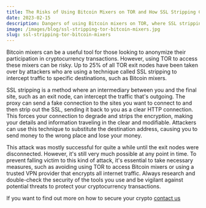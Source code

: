 ```yaml
---
title: The Risks of Using Bitcoin Mixers on TOR and How SSL Stripping Can Put You in Danger
date: 2023-02-15
description: Dangers of using Bitcoin mixers on TOR, where SSL stripping can intercept traffic and lead to the loss of money
image: /images/blog/ssl-stripping-tor-bitcoin-mixers.jpg
slug: ssl-stripping-tor-bitcoin-mixers
---
```


Bitcoin mixers can be a useful tool for those looking to anonymize their participation in cryptocurrency transactions. However, using TOR to access these mixers can be risky. Up to 25% of all TOR exit nodes have been taken over by attackers who are using a technique called SSL stripping to intercept traffic to specific destinations, such as Bitcoin mixers.

SSL stripping is a method where an intermediary between you and the final site, such as an exit node, can intercept the traffic that's outgoing. The proxy can send a fake connection to the sites you want to connect to and then strip out the SSL, sending it back to you as a clear HTTP connection. This forces your connection to degrade and strips the encryption, making your details and information traveling in the clear and modifiable. Attackers can use this technique to substitute the destination address, causing you to send money to the wrong place and lose your money.

This attack was mostly successful for quite a while until the exit nodes were disconnected. However, it's still very much possible at any point in time. To prevent falling victim to this kind of attack, it's essential to take necessary measures, such as avoiding using TOR to access Bitcoin mixers or using a trusted VPN provider that encrypts all internet traffic. Always research and double-check the security of the tools you use and be vigilant against potential threats to protect your cryptocurrency transactions.


If you want to find out more on how to secure your crypto
[contact us](/contact)










